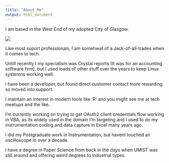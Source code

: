 ```yaml
---
title: "About Me"
output: html_document
---
```


I am based in the West End of my adopted City of Glasgow.

![](images/kelvinbridgebnw.jpg)  

Like most suport professionals, I am somehwat of a Jack-of-all-trades when it comes to tech.

Untill recently I my specialism was Crystal reports (It was for an accounting software firm), but I used loads of other stuff over the years to keep Linux systemns working well.

I have been a developer, but found direct customer contact more rewarding so moved into support.

I maintain an interest in modern tools like 'R' and you might see me at tech meetups and the like.

I'm currently working on trying to get OAuth2 client credentials flow working in VBA, as its widely used in the domain I'm targeting and I used to do my instrumentation coding and data capture in Excel many years ago.

I did my Postgraduate work in Instrumentation, but havent touched an oscilloscope in over a decade.

I have a degree in Paper Science from back in the days when UMIST was still around and offering weird degrees to industrial types.
